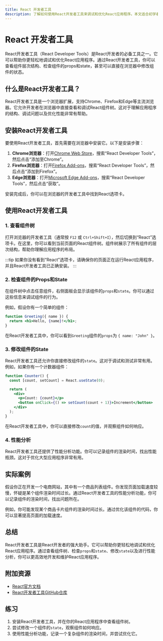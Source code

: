 ```yaml
---
title: React 开发者工具
description: 了解如何使用React开发者工具来调试和优化React应用程序。本文适合初学者，涵盖安装、使用方法和实际案例。
---
```


# React 开发者工具

React开发者工具（React Developer Tools）是React开发者的必备工具之一。它可以帮助你更轻松地调试和优化React应用程序。通过React开发者工具，你可以查看组件层次结构、检查组件的props和state，甚至可以直接在浏览器中修改组件的状态。

## 什么是React开发者工具？

React开发者工具是一个浏览器扩展，支持Chrome、Firefox和Edge等主流浏览器。它允许开发者在浏览器中直接查看和调试React组件树。这对于理解应用程序的结构、调试问题以及优化性能非常有帮助。

## 安装React开发者工具

要使用React开发者工具，首先需要在浏览器中安装它。以下是安装步骤：

1. **Chrome浏览器**：打开[Chrome Web Store](https://chrome.google.com/webstore/category/extensions)，搜索“React Developer Tools”，然后点击“添加至Chrome”。
2. **Firefox浏览器**：打开[Firefox Add-ons](https://addons.mozilla.org/)，搜索“React Developer Tools”，然后点击“添加到Firefox”。
3. **Edge浏览器**：打开[Microsoft Edge Add-ons](https://microsoftedge.microsoft.com/addons/Microsoft-Edge-Extensions-Home)，搜索“React Developer Tools”，然后点击“获取”。

安装完成后，你可以在浏览器的开发者工具中找到React选项卡。

## 使用React开发者工具

### 1. 查看组件树

打开浏览器的开发者工具（通常按 `F12` 或 `Ctrl+Shift+I`），然后切换到“React”选项卡。在这里，你可以看到当前页面的React组件树。组件树展示了所有组件的层次结构，帮助你理解应用程序的布局。

:::tip
如果你没有看到“React”选项卡，请确保你的页面正在运行React应用程序，并且React开发者工具已正确安装。
:::

### 2. 检查组件的Props和State

在组件树中点击任意组件，右侧面板会显示该组件的`props`和`state`。你可以通过这些信息来调试组件的行为。

例如，假设你有一个简单的组件：

```jsx
function Greeting({ name }) {
  return <h1>Hello, {name}!</h1>;
}
```

在React开发者工具中，你可以看到`Greeting`组件的`props`为 `{ name: "John" }`。

### 3. 修改组件的State

React开发者工具还允许你直接修改组件的`state`。这对于调试和测试非常有用。例如，如果你有一个计数器组件：

```jsx
function Counter() {
  const [count, setCount] = React.useState(0);

  return (
    <div>
      <p>Count: {count}</p>
      <button onClick={() => setCount(count + 1)}>Increment</button>
    </div>
  );
}
```

在React开发者工具中，你可以直接修改`count`的值，并观察组件如何响应。

### 4. 性能分析

React开发者工具还提供了性能分析功能。你可以记录组件的渲染时间，找出性能瓶颈。这对于优化大型应用程序非常有用。

## 实际案例

假设你正在开发一个电商网站，其中有一个商品列表组件。你发现页面加载速度较慢，怀疑是某个组件渲染时间过长。通过React开发者工具的性能分析功能，你可以记录组件的渲染时间，找出问题所在。

例如，你可能发现某个商品卡片组件的渲染时间过长。通过优化该组件的代码，你可以显著提高页面的加载速度。

## 总结

React开发者工具是React开发者的强大助手。它可以帮助你更轻松地调试和优化React应用程序。通过查看组件树、检查`props`和`state`、修改`state`以及进行性能分析，你可以更高效地开发和维护React应用程序。

## 附加资源

- [React官方文档](https://reactjs.org/docs/getting-started.html)
- [React开发者工具GitHub仓库](https://github.com/facebook/react/tree/main/packages/react-devtools)

## 练习

1. 安装React开发者工具，并在你的React应用程序中查看组件树。
2. 尝试修改一个组件的`state`，观察组件如何响应。
3. 使用性能分析功能，记录一个复杂组件的渲染时间，并尝试优化它。

